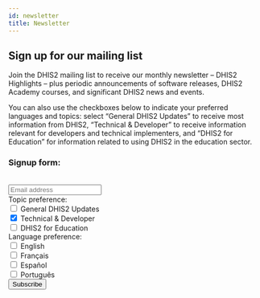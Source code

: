 ```yaml
---
id: newsletter
title: Newsletter
---
```



## Sign up for our mailing list

Join the DHIS2 mailing list to receive our monthly newsletter – DHIS2 Highlights – plus periodic announcements of software releases, DHIS2 Academy courses, and significant DHIS2 news and events.

You can also use the checkboxes below to indicate your preferred languages and topics: select “General DHIS2 Updates” to receive most information from DHIS2, “Technical & Developer” to receive information relevant for developers and technical implementers, and “DHIS2 for Education” for information related to using DHIS2 in the education sector.

<form
    action="https://pub.dialogapi.no/s/MjE5NDg6ZTQ3NDU4NjItOTY1OS00MDY1LTlkN2EtMWVlM2Y3YTE5OWRl"
    accept-charset="utf-8"
    method="post"
>
    <div className="card__header">
        <h3>Signup form:</h3>
    </div>
    <br />
    <input
        className={styles.emailField}
        type="email"
        name="email"
        placeholder="Email address"
        required
    />
    <div className="card__body">
        <span>Topic preference:</span>
        <div>
            <label>
                <input
                    type="checkbox"
                    name="custom_fields[EXTRA2][]"
                    value="General DHIS2 Updates"
                />
                General DHIS2 Updates
            </label>
        </div>
        <div>
            <label>
                <input
                    type="checkbox"
                    name="custom_fields[EXTRA2][]"
                    value="Technical & Developer"
                    checked
                />
                Technical & Developer
            </label>
        </div>
        <div>
            <label>
                <input
                    type="checkbox"
                    name="custom_fields[EXTRA2][]"
                    value="DHIS2 for Education"
                />
                DHIS2 for Education
            </label>
        </div>
    </div>
    <div>
        <div className="card__body">
            <span>Language preference:</span>
            <div>
                <label>
                    <input
                        type="checkbox"
                        name="custom_fields[EXTRA1][]"
                        value="English"
                    />
                    English
                </label>
            </div>
            <div>
                <label>
                    <input
                        type="checkbox"
                        name="custom_fields[EXTRA1][]"
                        value="Français"
                    />
                    Français
                </label>
            </div>
            <div>
                <label>
                    <input
                        type="checkbox"
                        name="custom_fields[EXTRA1][]"
                        value="Español"
                    />
                    Español
                </label>
            </div>
            <div>
                <label>
                    <input
                        type="checkbox"
                        name="custom_fields[EXTRA1][]"
                        value="Português"
                    />
                    Português
                </label>
            </div>
        </div>
    </div>
    <div className="card__footer">
        <input
            type="submit"
            className="button button--secondary button--lg"
            value="Subscribe"
        />
    </div>
</form>
